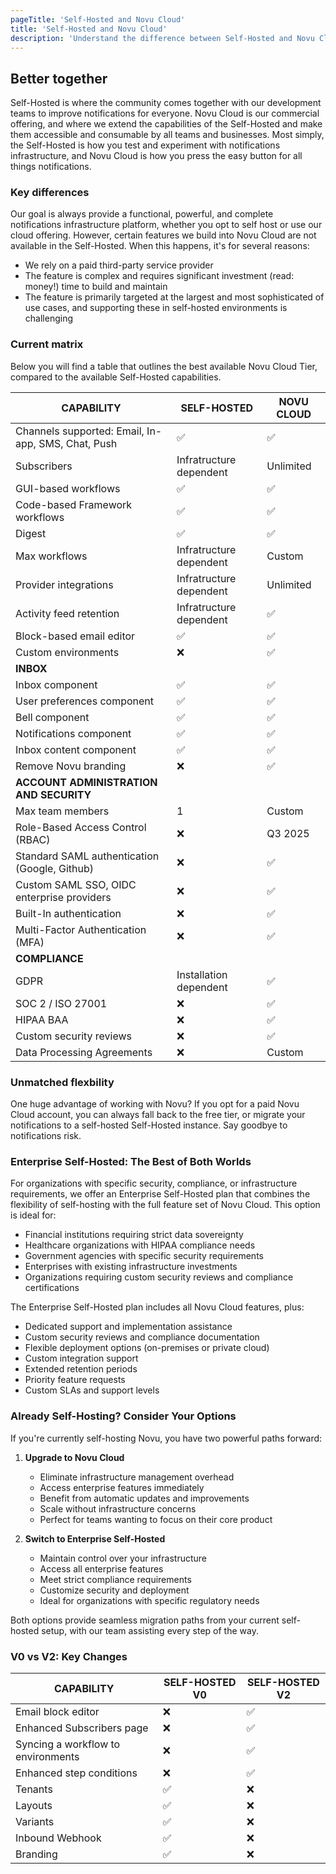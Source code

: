 ```yaml
---
pageTitle: 'Self-Hosted and Novu Cloud'
title: 'Self-Hosted and Novu Cloud'
description: 'Understand the difference between Self-Hosted and Novu Cloud'
---
```


## Better together

Self-Hosted is where the community comes together with our development teams to improve notifications for everyone. Novu Cloud is our commercial offering, and where we extend the capabilities of the Self-Hosted and make them accessible and consumable by all teams and businesses. Most simply, the Self-Hosted is how you test and experiment with notifications infrastructure, and Novu Cloud is how you press the easy button for all things notifications.

### Key differences

Our goal is always provide a functional, powerful, and complete notifications infrastructure platform, whether you opt to self host or use our cloud offering. However, certain features we build into Novu Cloud are not available in the Self-Hosted. When this happens, it's for several reasons:

- We rely on a paid third-party service provider
- The feature is complex and requires significant investment (read: money!) time to build and maintain
- The feature is primarily targeted at the largest and most sophisticated of use cases, and supporting these in self-hosted environments is challenging

### Current matrix

Below you will find a table that outlines the best available Novu Cloud Tier, compared to the available Self-Hosted capabilities.

| CAPABILITY                                          | SELF-HOSTED            | NOVU CLOUD |
| -------------------------------------------------- | ---------- | ----------------------- |
| Channels supported: Email, In-app, SMS, Chat, Push | ✅         | ✅                      |
| Subscribers                           | Infratructure dependent | Unlimited  | 
| GUI-based workflows                                | ✅         | ✅                      |
| Code-based Framework workflows                     | ✅         | ✅                      |
| Digest                                            | ✅         | ✅                     |
| Max workflows                                     | Infratructure dependent | Custom  | 
| Provider integrations                             | Infratructure dependent                | Unlimited  |
| Activity feed retention                           | Infratructure dependent |  ✅  |
| Block-based email editor                           | ✅         | ✅                |
| Custom  environments                         | ❌                      |✅     | 
| **INBOX**                                          |
| Inbox component                                    | ✅         | ✅                      |
| User preferences component                         | ✅         | ✅                      |
| Bell component                                     | ✅         | ✅                      |
| Notifications component                            | ✅         | ✅                      |
| Inbox content component                            | ✅         | ✅                      |
| Remove Novu branding                               |❌                      | ✅         | 
| **ACCOUNT ADMINISTRATION AND SECURITY**            |
| Max team members                                   | 1               |Custom     | 
| Role-Based Access Control (RBAC)                   | ❌                      |Q3 2025    | 
| Standard SAML authentication (Google, Github)      | ❌                      |✅         | 
| Custom SAML SSO, OIDC enterprise providers         |  ❌                      |✅         |
| Built-In authentication                            | ❌                      | ✅         |
| Multi-Factor Authentication (MFA)                  |❌                      | ✅         | 
| **COMPLIANCE**                                     |
| GDPR                                               |Installation dependent  | ✅         | 
| SOC 2 / ISO 27001                                  | ❌                      |✅         | 
| HIPAA BAA                                          | ❌                      |✅         | 
| Custom security reviews                            |❌                      | ✅         | 
| Data Processing Agreements                         | ❌                      |Custom     | 
 

### Unmatched flexbility

One huge advantage of working with Novu? If you opt for a paid Novu Cloud account, you can always fall back to the free tier, or migrate your notifications to a self-hosted Self-Hosted instance. Say goodbye to notifications risk.

### Enterprise Self-Hosted: The Best of Both Worlds
 
For organizations with specific security, compliance, or infrastructure requirements, we offer an Enterprise Self-Hosted plan that combines the flexibility of self-hosting with the full feature set of Novu Cloud. This option is ideal for:

- Financial institutions requiring strict data sovereignty
- Healthcare organizations with HIPAA compliance needs
- Government agencies with specific security requirements
- Enterprises with existing infrastructure investments
- Organizations requiring custom security reviews and compliance certifications

The Enterprise Self-Hosted plan includes all Novu Cloud features, plus:
- Dedicated support and implementation assistance
- Custom security reviews and compliance documentation
- Flexible deployment options (on-premises or private cloud)
- Custom integration support
- Extended retention periods
- Priority feature requests
- Custom SLAs and support levels

### Already Self-Hosting? Consider Your Options

If you're currently self-hosting Novu, you have two powerful paths forward:

1. **Upgrade to Novu Cloud**
   - Eliminate infrastructure management overhead
   - Access enterprise features immediately
   - Benefit from automatic updates and improvements
   - Scale without infrastructure concerns
   - Perfect for teams wanting to focus on their core product

2. **Switch to Enterprise Self-Hosted**
   - Maintain control over your infrastructure
   - Access all enterprise features
   - Meet strict compliance requirements
   - Customize security and deployment
   - Ideal for organizations with specific regulatory needs

Both options provide seamless migration paths from your current self-hosted setup, with our team assisting every step of the way.

### V0 vs V2: Key Changes

| CAPABILITY                                         | SELF-HOSTED V0 | SELF-HOSTED V2  |  
| -------------------------------------------------- | --------------- | ---------------- |  
| Email block editor                                 | ❌              | ✅               |  
| Enhanced Subscribers page | ❌ | ✅ | ✅ |
| Syncing a workflow to environments                 | ❌              | ✅               |  
| Enhanced step conditions | ❌ | ✅ |  
| Tenants                               | ✅              | ❌               |  
| Layouts                               | ✅              | ❌               |  
| Variants                               | ✅              | ❌               |  
| Inbound Webhook                               | ✅              | ❌               |  
| Branding                               | ✅              | ❌               |  

